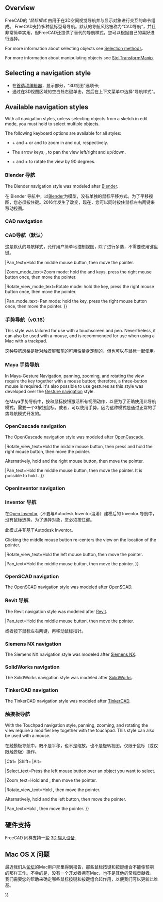 <languages/>

{{Docnav
|[[Getting_started|Getting started]]
|[[Selection_methods|Selection methods]]
}}

{{TOCright}}

==Overview==

<div class="mw-translate-fuzzy">
FreeCAD的 '''鼠标模式'' 由用于在3D空间视觉导航并与显示对象进行交互的命令组成。 FreeCAD支持多种鼠标型号导航。默认的导航风格被称为“CAD导航”，并且非常简单实用，但FreeCAD还提供了替代的导航样式，您可以根据自己的喜好进行选择。
</div>

For more information about selecting objects see [[Selection_methods|Selection methods]].

For more information about manipulating objects see [[Std_TransformManip|Std TransformManip]].

== Selecting a navigation style ==

<div class="mw-translate-fuzzy">
*在[[Preferences Editor/zh-cn|首选项编辑器]]，显示部分，“3D视图”选项卡;
*通过在3D视图区域的空白处右键单击，然后在上下文菜单中选择“导航样式”。
</div>

== Available navigation styles ==

With all navigation styles, unless selecting objects from a sketch in edit mode, you must hold {{KEY|Ctrl}} to select multiple objects.

The following keyboard options are available for all styles:

* {{KEY|Ctrl}} + {{ASCII|43}} and {{KEY|Ctrl}} + {{ASCII|22}} or {{KEY|PgUp}} and {{KEY|PgDn}} to zoom in and out, respectively.
* The arrow keys, {{ASCII|17}}{{ASCII|16}}{{ASCII|30}}{{ASCII|31}}, to pan the view left/right and up/down.
* {{KEY|Shift}} + {{ASCII|17}} and {{KEY|Shift}} + {{ASCII|16}} to rotate the view by 90 degrees.

<span id="Blender_navigation"></span>
<div class="mw-translate-fuzzy">
=== Blender 导航 ===
</div>

The Blender navigation style was modeled after [https://www.blender.org Blender].

<div class="mw-translate-fuzzy">
在 Blender 导航中，以[http://www.blender.org Blender]为模型，没有单独的鼠标平移方式。为了平移视图，您必须按住{{KEY | SHIFT}}键。2016年发生了改变，现在，您可以同时按住鼠标左右两键来移动视图。
{{Blender Navigation
|Select_name=选择对象
|Pan_name=移动视图
|Zoom_name=缩放视图
|Rotate_view_name=旋转视图
|Shift={{KEY|Shift}}
|Select_text=在待选对象上点击鼠标左键。
|Pan_text=按住{{KEY|Shift}}键与鼠标中键，再移动鼠标指针。
</div>

|Shift={{KEY|Shift}}

|Select_text=Press the left mouse button over an object you want to select.

|Zoom_text=Use the mouse wheel to zoom in and out.

Clicking the middle mouse button re-centers the view on the location of the pointer.

|Rotate_view_text=Hold the middle mouse button, then move the pointer.

|Pan_text=Hold {{KEY|Shift}} and the middle mouse button, then move the pointer.

Alternatively, hold both left and right mouse buttons, and then move the pointer.
}}

=== CAD navigation ===

<div class="mw-translate-fuzzy">
=== CAD导航（默认）===
这是默认的导航样式，允许用户简单地控制视图，除了进行多选，不需要使用键盘键。
</div>

<div class="mw-translate-fuzzy">
{{CAD Navigation
|Select_name=选择对象
|Pan_name=移动视图
|Zoom_name=缩放视图
|Rotate_view_name=旋转视图<br>第一种方法
|Rotate_view_alt_name=旋转视图<br>另一种方法
|Ctrl={{KEY|Ctrl}}
|Shift={{KEY|Shift}}
|Select_text=在待选对象上点击鼠标左键。
</div>

|Ctrl={{KEY|Ctrl}}
|Shift={{KEY|Shift}}

|Select_text=Press the left mouse button over an object you want to select.

|Zoom_text=Use the mouse wheel to zoom in and out.

Clicking the middle mouse button re-centers the view on the location of the pointer.

|Rotate_view_text=Hold the middle mouse button, then press and hold the left mouse button, then move the pointer.

<div class="mw-translate-fuzzy">
在按下鼠标中键时，指针所在位置确定了旋转中心。旋转操作如同令一个球绕其中心旋转。倘若开启了[[spinning]]，那么，如果在鼠标停止移动之前松开了按键，则视图会继续旋转。
</div>

|Rotate_view_alt_text=Hold the middle mouse button, then press and hold the right mouse button, then move the pointer.

若采用这种方法，则放开中键不放右键依然可以进行视图旋转。

<div class="mw-translate-fuzzy">
若用户惯用右手，便会发现此法较第一种方法更易使用。
}}
</div>

|Pan_text=Hold the middle mouse button, then move the pointer.

|Zoom_mode_text=Zoom mode: hold the {{KEY|Ctrl}} and {{KEY|Shift}} keys, press the right mouse button once, then move the pointer.

|Rotate_view_mode_text=Rotate mode: hold the {{KEY|Shift}} key, press the right mouse button once, then move the pointer.

|Pan_mode_text=Pan mode: hold the {{KEY|Ctrl}} key, press the right mouse button once, then move the pointer.
}}

<span id="Gesture_navigation"></span>
<div class="mw-translate-fuzzy">
===手势导航（v0.16）===
</div>

This style was tailored for use with a touchscreen and pen. Nevertheless, it can also be used with a mouse, and is recommended for use when using a Mac with a trackpad.

<div class="mw-translate-fuzzy">
这种导航风格是针对触摸屏和笔的可用性量身定制的，但也可以与鼠标一起使用。
{{Gesture Navigation
|Select_name=选择对象
|Pan_name=移动视图
|Zoom_name=缩放视图
|Rotate_view_name=旋转视图
|Tilt_view_name=倾斜视图
|Select_text=在待选对象上点击鼠标左键。
|Select_gesture_text=通过点击来选择对象。
|Pan_text=按住鼠标右键，再移动鼠标指针。
|Pan_gesture_text=用二指拖动视图。
</div>

|Select_text=Press the left mouse button over an object you want to select.

|Zoom_text=Use the mouse wheel to zoom in and out.

<div class="mw-translate-fuzzy">
为了设置用于旋转的摄像机焦点，在预定点单击鼠标中键。或者令光标对准预定点，并按下键盘上的{{KEY|H}}键。
|Rotate_view_gesture_text=单指拖动进行旋转。
</div>

|Rotate_view_text=Hold the left mouse button, then move the pointer.
In [[Sketcher Workbench|Sketcher]] and other edit modes, this behavior is disabled. Hold {{KEY|Alt}} when pressing the mouse button to enter rotation mode.

|Pan_text=Hold the right mouse button, then move the pointer.

|Tilt_view_text=Hold both left and right mouse buttons, then move the pointer sideways.

|Select_gesture_text=Tap to select.

|Zoom_gesture_text=Drag two fingers (pinch) closer or farther apart.

|Rotate_view_gesture_text=Drag with one finger to rotate.

<div class="mw-translate-fuzzy">
在[[Sketcher Workbench|Sketcher]]中时，按住{{KEY|Alt}}键。
|Tilt_view_text=按住鼠标左右两键，再向一侧移动鼠标指针。
|Tilt_view_gesture_text=旋转两指间的假想线段。
</div>

|Pan_gesture_text=Drag with two fingers.

<div class="mw-translate-fuzzy">
或者点击并按住，再进行拖拽。这模拟的是用鼠标右键来移动视图。
|Zoom_text=用鼠标滚轮来进行缩放。
|Zoom_gesture_text=二指合拢或张开拖动来进行缩放。
|Rotate_view_text=按住鼠标左键，再移动鼠标指针。
在[[Sketcher Workbench|Sketcher]]和其他编辑模式下，禁用此动作：按住{{KEY|Alt}}键并按下鼠标左键进入旋转模式。
</div>

|Tilt_view_gesture_text=Rotate the imaginary line formed by two touch points.

<div class="mw-translate-fuzzy">
在v0.18版中，此方法默认禁用。若要开启，请依次选择{{MenuCommand|Edit → Preferences → Display}}，并反选"Disable touchscreen tilt gesture" 复选框。
}}
</div>

<span id="Maya-Gesture_navigation"></span>
<div class="mw-translate-fuzzy">
=== Maya 手势导航 ===
</div>

In Maya-Gesture Navigation, panning, zooming, and rotating the view require the {{KEY|Alt}} key together with a mouse button; therefore, a three-button mouse is required. It's also possible to use gestures as this style was developed over the [[#Gesture_navigation|Gesture navigation]] style.

<div class="mw-translate-fuzzy">
在Maya手势导航中，按{{KEY | ALT}}和鼠标按钮激活所有视图动作，以便为了正确使用此导航模式，需要一个3按钮鼠标。或者，可以使用手势，因为这种模式是通过正常的手势导航模式开发的。
{{MayaGesture Navigation
|Select_name=选择对象
|Pan_name=移动视图
|Zoom_name=缩放视图
|Rotate_view_name=旋转视图
|Alt={{KEY|Alt}}
|Select_text=在待选对象上点击鼠标左键。
|Pan_text=按住{{KEY|Alt}}与鼠标中键，再移动鼠标指针。
|Zoom_text=按下{{KEY|Alt}}与鼠标右键，再移动鼠标指针。
</div>

|Alt={{KEY|Alt}}

|Select_text=Press the left mouse button over an object you want to select.

|Zoom_text=Use the mouse wheel to zoom in and out.

Alternatively, hold {{KEY|Alt}} and the right mouse button, then move the pointer.

Clicking the middle mouse button re-centers the view on the location of the pointer. Alternatively, aim the pointer and press {{KEY|H}} on the keyboard.

|Rotate_view_text=Hold {{KEY|Alt}} and the left mouse button, then move the pointer.

|Pan_text=Hold {{KEY|Alt}} and the middle mouse button, then move the pointer.

|Tilt_view_text=Hold {{KEY|Alt}} and both left and right mouse buttons, and then move the pointer sideways.
}}

=== OpenCascade navigation ===

The OpenCascade navigation style was modeled after [https://www.opencascade.com/ OpenCascade].

<div class="mw-translate-fuzzy">
{{OpenCascade Navigation
|Select_name=选择对象
|Pan_name=移动视图
|Zoom_name=缩放视图
|Rotate_view_name=旋转视图
|Ctrl={{KEY|Ctrl}}
|Select_text=在待选对象上点击鼠标左键。
|Pan_text=按住鼠标中键，再移动鼠标指针。
|Zoom_text=用鼠标滚轮来进行缩放。
</div>

|Ctrl={{KEY|Ctrl}}

|Select_text=Press the left mouse button over an object you want to select.

|Zoom_text=Use the mouse wheel to zoom in and out.

<div class="mw-translate-fuzzy">
或者按住{{KEY|Ctrl}}与鼠标左键，再移动鼠标指针。
|Rotate_view_text=按住{{KEY|Ctrl}}与鼠标右键，再移动鼠标指针。
}}
</div>

|Rotate_view_text=Hold the middle mouse button, then press and hold the right mouse button, then move the pointer.

Alternatively, hold {{KEY|Ctrl}} and the right mouse button, then move the pointer.

|Pan_text=Hold the middle mouse button, then move the pointer. It is possible to hold {{KEY|Ctrl}}.
}}

=== OpenInventor navigation ===

<div class="mw-translate-fuzzy">
===Inventor 导航===
在[http://en.wikipedia.org/wiki/Open_Inventor Open Inventor]（不要与Autodesk Inventor混淆）建模后的 Inventor 导航中，没有鼠标选择。为了选择对象，您必须按住{{KEY | CTRL}}键。
</div>

<div class="mw-translate-fuzzy">
此模式并非基于Autodesk Inventor。
</div>

<div class="mw-translate-fuzzy">
{{OpenInventor Navigation
|Select_name=选择对象
|Pan_name=移动视图
|Zoom_name=缩放视图
|Rotate_view_name=旋转视图
|Ctrl={{KEY|Ctrl}}
|Select_text=按住{{KEY|Ctrl}}，在待选对象上点击鼠标左键。
|Pan_text=按住鼠标中键，并移动鼠标指针。
|Zoom_text=用鼠标滚轮来进行缩放。
</div>

|Shift={{KEY|Shift}}

|Select_text=Hold {{KEY|Shift}}, then press the left mouse button over an object you want to select.

Hold {{KEY|Ctrl}} instead to select multiple objects.

|Zoom_text=Use the mouse wheel to zoom in and out.

<div class="mw-translate-fuzzy">
或者按住鼠标中键，再按下鼠标左键，最后移动鼠标指针。
|Rotate_view_text=按住鼠标左键，再移动鼠标指针。
}}
</div>

Clicking the middle mouse button re-centers the view on the location of the pointer.

|Rotate_view_text=Hold the left mouse button, then move the pointer.

|Pan_text=Hold the middle mouse button, then move the pointer.
}}

=== OpenSCAD navigation ===

The OpenSCAD navigation style was modeled after [https://openscad.org/ OpenSCAD].

{{OpenSCAD_Navigation
|Select_name=Select
|Zoom_name=Zoom
|Rotate_view_name=Rotate view
|Pan_name=Pan

|Shift={{KEY|Shift}}

|Select_text=Press the left mouse button over an object you want to select.

{{VersionMinus|0.21}} Hold {{KEY|Ctrl}} and {{KEY|Shift}} when pressing the mouse button to drag an object in a sketch in edit mode.

|Zoom_text=Use the mouse wheel to zoom in and out.

Alternatively, hold the middle mouse button, then move the pointer.

Or hold {{KEY|Shift}} and the right mouse button, then move the pointer.

|Rotate_view_text=Hold the left mouse button, then move the pointer.

Alternatively, and when a sketch is in edit mode, hold the middle mouse button, then press and hold the right mouse button, then move the pointer.

|Pan_text=Hold the right mouse button, then move the pointer.
}}

<span id="Revit_navigation"></span>
<div class="mw-translate-fuzzy">
=== Revit 导航 ===
</div>

The Revit navigation style was modeled after [https://en.wikipedia.org/wiki/Autodesk_Revit Revit].

<div class="mw-translate-fuzzy">
{{Revit Navigation
|Select_name=选择对象
|Pan_name=移动视图
|Zoom_name=缩放视图
|Rotate_view_name=旋转视图
|Shift={{KEY|Shift}}
|Select_text=在待选对象上点击鼠标左键
|Pan_text=按住鼠标中间，再移动鼠标指针。
</div>

|Shift={{KEY|Shift}}

|Select_text=Press the left mouse button over an object you want to select.

<div class="mw-translate-fuzzy">
|Zoom_text=用鼠标滚轮来进行缩放。
|Rotate_view_text=按住{{KEY|Shift}}与鼠标中键，再移动鼠标指针。
</div>

Clicking the middle mouse button re-centers the view on the location of the pointer.

|Rotate_view_text=Hold {{KEY|Shift}} and the middle mouse button, then move the pointer.

<div class="mw-translate-fuzzy">
或者按住鼠标中键，再按住鼠标右键，最后移动指针。
}}
</div>

|Pan_text=Hold the middle mouse button, then move the pointer.

<div class="mw-translate-fuzzy">
或者按下鼠标左右两键，再移动鼠标指针。
</div>

=== Siemens NX navigation ===

{{Version|1.1}}

The Siemens NX navigation style was modeled after [https://en.wikipedia.org/wiki/Siemens_NX Siemens NX].

{{SiemensNX_Navigation
|Select_name=Select
|Zoom_name=Zoom
|Rotate_view_name=Rotate view
|Pan_name=Pan

|Shift={{KEY|Shift}}

|Select_text=Press the left mouse button over an object you want to select.

|Zoom_text=Use the mouse wheel to zoom in and out.

Alternatively, hold the middle mouse button, then press and hold the left mouse button, then move the pointer.

Clicking the middle mouse button re-centers the view on the location of the pointer.

|Rotate_view_text=Hold the middle mouse button, then move the pointer.

|Pan_text=Hold {{KEY|Shift}} and the middle mouse button, then move the pointer.

Alternatively, hold the middle mouse button, then press and hold the right mouse button, then move the pointer.
}}

=== SolidWorks navigation ===

{{Version|1.1}}

The SolidWorks navigation style was modeled after [https://en.wikipedia.org/wiki/SolidWorks SolidWorks].

{{SolidWorks_Navigation
|Select_name=Select
|Zoom_name=Zoom
|Rotate_view_name=Rotate view
|Pan_name=Pan

|Ctrl={{KEY|Ctrl}}
|Shift={{KEY|Shift}}

|Select_text=Press the left mouse button over an object you want to select.

|Zoom_text=Use the mouse wheel to zoom in and out.

Alternatively, hold {{KEY|Shift}} and the middle mouse button, then move the pointer.

Clicking the middle mouse button re-centers the view on the location of the pointer.

|Rotate_view_text=Hold the middle mouse button, then move the pointer.

|Pan_text=Hold {{KEY|Ctrl}} and the middle mouse button, then move the pointer.
}}

=== TinkerCAD navigation ===

The TinkerCAD navigation style was modeled after [https://en.wikipedia.org/wiki/Tinkercad TinkerCAD].

{{TinkerCAD Navigation
|Select_name=Select
|Zoom_name=Zoom
|Rotate_view_name=Rotate view
|Pan_name=Pan

|Select_text=Press the left mouse button over an object you want to select.

|Zoom_text=Use the mouse wheel to zoom in and out.

|Rotate_view_text=Press the right mouse button, then move the pointer.

|Pan_text=Hold the middle mouse button, then move the pointer.
}}

<span id="Touchpad_navigation"></span>
<div class="mw-translate-fuzzy">
=== 触摸板导航 ===
</div>

With the Touchpad navigation style, panning, zooming, and rotating the view require a modifier key together with the touchpad. This style can also be used with a mouse.

<div class="mw-translate-fuzzy">
在触摸板导航中，既不是平移，也不是缩放，也不是旋转视图，仅限于鼠标（或仅限触摸板）操作。
{{Touchpad Navigation
|Select_name=选择对象
|Pan_name=移动视图
|Zoom_name=缩放视图
|Rotate_view_name=旋转视图
|Shift={{KEY|Shift}}
|Ctrl={{KEY|Ctrl}}
|Alt={{KEY|Alt}}
|PageUp={{KEY|PageUp}}
|PageDown={{KEY|PageDown}}
|Select_text=在待选对象上点击鼠标左键。
|Pan_text=按住{{KEY|Shift}}键，再移动指针。
|Zoom_text=用{{KEY|PageUp}}与{{KEY|PageDown}}键来进行缩放。
|Zoom_alt_text=或者按住{{KEY|Shift}}与{{KEY|Ctrl}}键，再移动指针。
|Rotate_view_text=按住{{KEY|Alt}}键，再移动指针。
|Rotate_view_alt_text=或者按住{{KEY|Shift}}与鼠标左键，再移动指针。
}}
</div>

|Ctrl={{KEY|Ctrl}}
|Shift={{KEY|Shift}}
|Alt={{KEY|Alt}}

|Select_text=Press the left mouse button over an object you want to select.

|Zoom_text=Hold {{KEY|Ctrl}} and {{KEY|Shift}}, then move the pointer.

|Rotate_view_text=Hold {{KEY|Alt}}, then move the pointer.

Alternatively, hold {{KEY|Shift}} and the left button, then move the pointer.

|Pan_text=Hold {{KEY|Shift}}, then move the pointer.
}}

<span id="Hardware_support"></span>
== 硬件支持 ==

<div class="mw-translate-fuzzy">
FreeCAD 同样支持一些 [[3D input devices/zh-cn|3D 输入设备]].
</div>

<span id="Recommended_navigation_for_macOS"></span>
<div class="mw-translate-fuzzy">
== Mac OS X 问题 ==
</div>

<div class="mw-translate-fuzzy">
最近我们从[http://forum.freecadweb.org/viewtopic.php?f=3&t=3592&start=0 论坛]的Mac用户那里得到报告，那些鼠标按键和按键组合不能像预期的那样工作。不幸的是，没有一个开发者拥有Mac，也不是其他的常规贡献者。我们需要您的帮助来确定哪些鼠标按键和按键组合起作用，以便我们可以更新此维基。
</div>


{{docnav|Getting started/zh-cn|Document structure/zh-cn}}

{{Userdocnavi{{#translation:}}}}